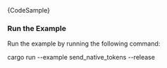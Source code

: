 
<DotEnvWarning />

<CodeBlock className="language-rust">
  {CodeSample}
</CodeBlock>

### Run the Example

Run the example by running the following command:

<CodeBlock className="language-bash">
    cargo run --example send_native_tokens --release
</CodeBlock>